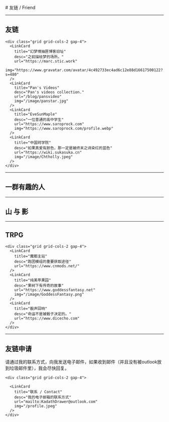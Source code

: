 
<BaseLayout title="Friend">
  <BaseCard title="Friend">
# 友链 / Friend

---

## 友链

    <div class="grid grid-cols-2 gap-4">
      <LinkCard
        title="幻梦境抽匣博客旧址"
        desc="之前描绘梦的场所。"
        url="https://marc.stic.work"
        img="https://www.gravatar.com/avatar/4c492733ec4ad6c12e88d16617500122?s=480"
      />
      <LinkCard
        title="Pan's Videos"
        desc="Pan's videos collection."
        url="/blog/pansvideo"
        img="/image/panstar.jpg"
      />
      <LinkCard
        title="EveSunMaple"
        desc="一位普通的高中学生"
        url="https://www.saroprock.com"
        img="https://www.saroprock.com/profile.webp"
      />
      <LinkCard
        title="中国珂学院"
        desc="如果真爱有颜色，那一定是被终末之诗染红的蓝色"
        url="https://wiki.sukasuka.cn"
        img="/image/Chtholly.jpeg"
      />
    </div>

---

## 一群有趣的人

<LinkCard
  title="羽岚树尘泽云"
  desc="临时起意的在互联网时代以一个时尚的方式记录宿舍生活。"
  url="https://mp.weixin.qq.com/s/LSPpuwmfuIn4vL8QhLef7w"
  img="/image/403wpp.jpg"
/>

---

## 山 与 影

<LinkCard
  title="LINKSPHOTOGRAPH"
  desc="He is a bridge between people and nature."
  url="https://www.linksphotograph.com"
  img="/image/linksphotograph.jpg"
/>

---

## TRPG

    <div class="grid grid-cols-2 gap-4">
      <LinkCard
        title="魔都主站"
        desc="跑团模组的重要获取途径"
        url="https://www.cnmods.net/"
      />
      <LinkCard
        title="纯美苹果园"
        desc="果树下有传奇的故事"
        url="https://www.goddessfantasy.net"
        img="/image/GoddessFantasy.png"
      />
      <LinkCard
        title="骰声回响"
        desc="命运不是被骰子决定的。"
        url="https://www.dicecho.com"
      />
    </div>

---

## 友链申请

请通过我的联系方式，向我发送电子邮件，如果收到邮件（并且没有被outlook放到垃圾邮件里），我会尽快回复。

    <div class="grid grid-cols-2 gap-4">

      <LinkCard
        title="联系 / Contact"
        desc="我的电子邮箱的联系方式"
        url="mailto:KadathDrawer@outlook.com"
        img="/profile.jpeg"
      />
    </div>


  </BaseCard>
</BaseLayout>
